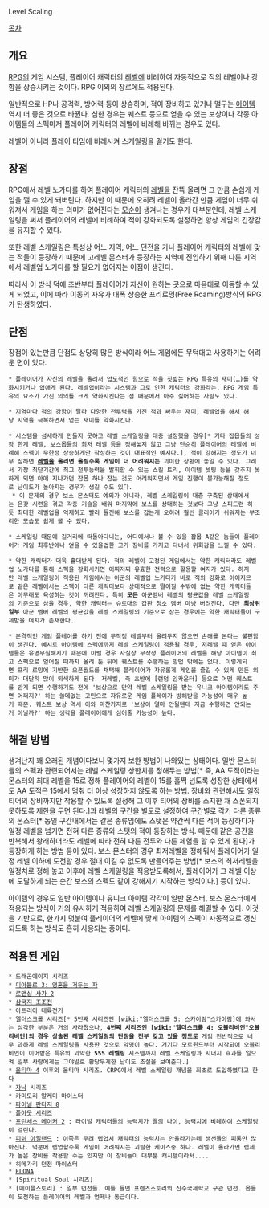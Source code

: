 Level Scaling

[[목차]]

== 개요 ==
[[RPG]]의 게임 시스템, 플레이어 캐릭터의 [[레벨]]에 비례하여 자동적으로 적의 레벨이나 강함을 상승시키는 것이다. RPG 이외의 장르에도 적용된다.

일반적으로 HP나 공격력, 방어력 등이 상승하며, 적이 장비하고 있거나 떨구는 [[아이템]] 역시 더 좋은 것으로 바뀐다. 심한 경우는 퀘스트 등으로 얻을 수 있는 보상이나 각종 아이템들의 스펙마저 플레이어 캐릭터의 레벨에 비례해 바뀌는 경우도 있다.

레벨이 아니라 플레이 타임에 비례시켜 스케일링을 걸기도 한다.

== 장점 ==
RPG에서 레벨 노가다를 하여 플레이어 캐릭터의 [[레벨]]을 잔뜩 올리면 그 만큼 손쉽게 게임을 깰 수 있게 돼버린다. 하지만 이 때문에 오히려 레벨이 올라간 만큼 게임이 너무 쉬워져서 게임을 하는 의미가 없어진다는 [[모순]]이 생겨나는 경우가 대부분인데, 레벨 스케일링을 써서 플레이어의 레벨에 비례하여 적이 강화되도록 설정하면 항상 게임의 긴장감을 유지할 수 있다.

또한 레벨 스케일링은 특성상 어느 지역, 어느 던전을 가나 플레이어 캐릭터와 레벨에 맞는 적들이 등장하기 때문에 고레벨 몬스터가 등장하는 지역에 진입하기 위해 다른 지역에서 레벨업 노가다를 할 필요가 없어지는 이점이 생긴다. 

따라서 이 방식 덕에 초반부터 플레이어가 자신이 원하는 곳으로 마음대로 이동할 수 있게 되었고, 이에 따라 이동의 자유가 대폭 상승한 프리로밍(Free Roaming)방식의 RPG가 탄생하였다. 

== 단점 ==
장점이 있는만큼 단점도 상당히 많은 방식이라 어느 게임에든 무턱대고 사용하기는 어려운 면이 있다.

 * 플레이어가 자신의 레벨을 올려서 압도적인 힘으로 적을 짓밟는 RPG 특유의 재미(…)를 약화시키거나 없애게 된다. 레벨업이라는 시스템과 그로 인한 캐릭터의 강화라는, RPG 게임 특유의 요소가 가진 의의를 크게 약화시킨다는 점 때문에서 아주 싫어하는 사람도 있다.

 * 지역마다 적의 강함이 달라 다양한 전투력을 가진 적과 싸우는 재미, 레벨업을 해서 해당 지역을 극복하면서 얻는 재미를 약화시킨다.

 * 시스템을 섬세하게 만들지 못하고 레벨 스케일링을 대충 설정했을 경우[* 기타 잡몹들의 성장 한계 레벨, 보스몹들의 최저 레벨 등을 정해놓지 않고 그냥 단순히 플레이어의 레벨에 비례해 스펙이 무한정 상승하게만 작성하는 것이 대표적인 예시다.], 적이 강해지는 정도가 너무 심하면 '''[[레벨]]을 올리면 올릴수록 게임이 더 어려워지는''' 괴이한 상황에 놓일 수 있다. 그래서 가장 최단기간에 최고 전투능력을 발휘할 수 있는 스킬 트리, 아이템 셋팅 등을 갖추지 못하게 되면 아얘 지나가던 잡몹 하나 잡는 것도 어려워지면서 게임 진행이 불가능해질 정도로 난이도가 높아지는 경우가 생길 수도 있다. 
  * 이 문제의 경우 보스 몬스터도 예외가 아니라, 레벨 스케일링이 대충 구축된 상태에서는 온갖 시련을 겪고 각종 기술을 배워 마지막에 보스를 상대하는 것보다 그냥 스피드런 하듯 최대한 레벨업을 억제하고 빨리 돌진해 보스를 잡는게 오히려 훨씬 클리어가 쉬워지는 부조리한 모습도 쉽게 볼 수 있다.

 * 스케일링 때문에 길거리에 떠돌아다니는, 어디에서나 볼 수 있을 잡몹 A같은 놈들이 플레이어가 게임 최후반에나 얻을 수 있을법한 고가 장비를 가지고 다녀서 위화감을 느낄 수 있다. 

 * 약한 캐릭터가 더욱 홀대받게 된다. 적의 레벨이 고정된 게임에서는 약한 캐릭터라도 레벨업 노가다를 통해 스펙을 강화시키면 어찌저찌 유효한 전력으로 활용할 여지가 있다. 하지만 레벨 스케일링이 적용된 게임에서는 아군의 레벨업 노가다가 바로 적의 강화로 이어지므로 같은 레벨에서는 스펙이 다른 캐릭터보다 상대적으로 떨어질 수밖에 없는 약한 캐릭터들은 아무래도 육성하는 것이 꺼려진다. 특히 '''모든''' 아군멤버 레벨의 평균값을 레벨 스케일링의 기준으로 삼을 경우, 약한 캐릭터는 슈로대의 갑판 청소 멤버 마냥 버려진다. 다만 '''최상위 일부''' 아군 멤버 레벨의 평균값을 레벨 스케일링의 기준으로 삼는 경우에는 약한 캐릭터들이 구제받을 여지가 존재한다.

 * 본격적인 게임 플레이를 하기 전에 무작정 레벨부터 올려두지 않으면 손해를 본다는 불편함이 생긴다. 예시로 아이템에 스펙에까지 레벨 스케일링이 적용될 경우, 저레벨 때 얻은 아이템들은 유명무실해지기 때문에 이럴 경우 사실상 무작정 플레이어의 레벨을 해당 아이템이 최고 스펙으로 얻어질 때까지 올려 둔 뒤에 퀘스트를 수행하는 방법 밖에는 없다. 이렇게되면 프리 로밍에 기반한 오픈월드를 채택해 플레이어가 자유롭게 게임을 즐길 수 있게 만든 의미가 대단히 많이 퇴색하게 된다. 저레벨, 즉 초반에 [랜덤 인카운터] 등으로 어떤 퀘스트를 받게 되면 수행하기도 전에 '보상으로 만약 레벨 스케일링을 받는 유니크 아이템이라도 주면 어쩌지?' 하는 쓸데없는 고민으로 자유로운 게임 플레이가 방해받을 가능성이 매우 높기 때문. 퀘스트 보상 역시 이와 마찬가지로 '보상이 얼마 안될텐데 지금 수행하면 안되는거 아닐까?' 하는 생각을 플레이어에게 심어줄 가능성이 높다. 

== 해결 방법 == 
생겨난지 꽤 오래된 개념이다보니 몇가지 보완 방법이 나와있는 상태이다. 
일반 몬스터들의 스펙과 관련되어서는 레벨 스케일링 상한치를 정해두는 방법[* 즉, AA 도적이라는 몬스터의 최대 레벨을 15로 정해 플레이어의 레벨이 15를 훌쩍 넘도록 성장한 상태에서도 AA 도적은 15에서 멈춰 더 이상 성장하지 않도록 하는 방법. 장비와 관련해서도 일정 티어의 장비까지만 착용할 수 있도록 설정해 그 이후 티어의 장비를 소지한 채 스폰되지 못하도록 제한을 두면 된다.]과 레벨의 구간을 별도로 설정하여 구간별로 각기 다른 종류의 몬스터[* 동일 구간내에서는 같은 종류임에도 스탯은 약간씩 다른 적이 등장하다가 일정 레벨을 넘기면 전혀 다른 종류와 스탯의 적이 등장하는 방식. 때문에 같은 공간을 반복해서 왕래하더라도 레벨에 따라 전혀 다른 전투와 다른 체험을 할 수 있게 된다]가 등장하게 하는 방법 등이 있다. 보스 몬스터의 경우 최저레벨을 정해둬서 플레이어가 일정 레벨 이하에 도전할 경우 절대 이길 수 없도록 만들어주는 방법[* 보스의 최저레벨을 일정치로 정해 놓고 이후에 레벨 스케일링을 적용받도록해서, 플레이어가 그 레벨 이상에 도달하게 되는 순간 보스의 스펙도 같이 강해지기 시작하는 방식이다.] 등이 있다.

아이템의 경우도 일반 아이템이나 유니크 아이템 각각이 일반 몬스터, 보스 몬스터에게 적용되는 방식이 거의 유사하게 적용하여 레벨 스케일링의 문제를 해결할 수 있다. 이것을 기반으로, 한가지 덧붙여 플레이어의 레벨에 맞게 아이템의 스펙이 자동적으로 갱신되도록 하는 방식도 흔히 사용되는 중이다.

== 적용된 게임 ==
 * 드래곤에이지 시리즈
 * [[디아블로 3: 영혼을 거두는 자]]
 * [[로맨싱 사가 2]]
 * [[삼국지 조조전]]
 * 아트리아 대륙전기
 * [[엘더스크롤 시리즈]][* 5번째 시리즈인 [wiki:"엘더스크롤 5: 스카이림"스카이림]에 와서는 심각한 부분은 거의 사라졌으나, '''4번째 시리즈인 [wiki:"엘더스크롤 4: 오블리비언"오블리비언]의 경우 상술된 레벨 스케일링의 단점을 전부 갖고 있을 정도로''' 게임 전반적으로 너무 과하게 레벨 스케일링을 사용한 것으로 악명이 높다. 거기다 모로윈드부터 시작되어 오블리비언이 이어받은 특유의 괴악한 '''555 레벨링''' 시스템까지 레벨 스케일링과 시너지 효과를 일으켜 일부 사람에게는 그야말로 황당무계한 난이도 조절을 보여준다.] 
 * [[울티마 4]] 이후의 울티마 시리즈. CRPG에서 레벨 스케일링 개념을 최초로 도입하였다고 한다
 * [[자낙]] 시리즈
 * 카미도리 알케미 마이스터
 * [[파이널 판타지 8]]
 * [[폴아웃 시리즈]]
 * [[프린세스 메이커 2]] : 라이벌 캐릭터들의 능력치가 딸의 나이, 능력치에 비례하여 스케일링이 걸린다.
 * [[피쉬 아일랜드]] : 이쪽은 무려 렙업시 캐릭터의 능력치는 안올라가는데 생선들의 피통만 많아진다. 덕분에 렙업할수록 게임이 어려워지는 괴랄한 케이스중 하나. 레벨이 올라가면 렙제가 높은 장비를 착용할 수는 있지만 이 장비들이 대부분 캐시템이라서....
 * 히메가리 던전 마이스터
 * [[ELONA]]
 * [Spiritual Soul 시리즈]
 * [메이플스토리] : 일부 던전들. 예를 들면 프렌즈스토리의 신수국제학교 구관 던전. 몹들이 도전하는 플레이어의 레벨과 언제나 동급이다.

